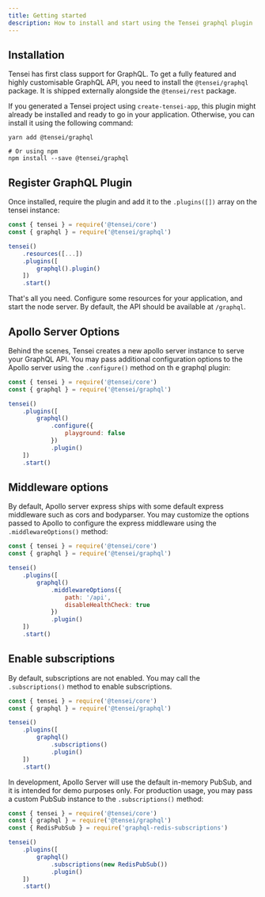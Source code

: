 ```yaml
---
title: Getting started
description: How to install and start using the Tensei graphql plugin 
---
```


## Installation
Tensei has first class support for GraphQL. To get a fully featured and highly customisable GraphQL API, you need to install the `@tensei/graphql` package. It is shipped externally alongside the `@tensei/rest` package.

If you generated a Tensei project using `create-tensei-app`, this plugin might already be installed and ready to go in your application. Otherwise, you can install it using the following command:

```shell
yarn add @tensei/graphql

# Or using npm
npm install --save @tensei/graphql
```

## Register GraphQL Plugin

Once installed, require the plugin and add it to the `.plugins([])` array on the tensei instance:

```js
const { tensei } = require('@tensei/core')
const { graphql } = require('@tensei/graphql')

tensei()
    .resources([...])
    .plugins([
        graphql().plugin()
    ])
    .start()
```

That's all you need. Configure some resources for your application, and start the node server. By default, the API should be available at `/graphql`. 

## Apollo Server Options
Behind the scenes, Tensei creates a new apollo server instance to serve your GraphQL API. You may pass additional configuration options to the Apollo server using the `.configure()` method on th
e graphql plugin:

```js
const { tensei } = require('@tensei/core')
const { graphql } = require('@tensei/graphql')

tensei()
    .plugins([
        graphql()
            .configure({
                playground: false
            })
            .plugin()
    ])
    .start()
```

## Middleware options
By default, Apollo server express ships with some default express middleware such as cors and bodyparser. You may customize the options passed to Apollo to configure the express middleware using the `.middlewareOptions()` method:

```js
const { tensei } = require('@tensei/core')
const { graphql } = require('@tensei/graphql')

tensei()
    .plugins([
        graphql()
            .middlewareOptions({
                path: '/api',
                disableHealthCheck: true
            })
            .plugin()
    ])
    .start()
```

## Enable subscriptions
By default, subscriptions are not enabled. You may call the `.subscriptions()` method to enable subscriptions.

```js
const { tensei } = require('@tensei/core')
const { graphql } = require('@tensei/graphql')

tensei()
    .plugins([
        graphql()
            .subscriptions()
            .plugin()
    ])
    .start()
```

In development, Apollo Server will use the default in-memory PubSub, and it is intended for demo purposes only. For production usage, you may pass a custom PubSub instance to the `.subscriptions()` method:

```js
const { tensei } = require('@tensei/core')
const { graphql } = require('@tensei/graphql')
const { RedisPubSub } = require('graphql-redis-subscriptions')

tensei()
    .plugins([
        graphql()
            .subscriptions(new RedisPubSub())
            .plugin()
    ])
    .start()
```

